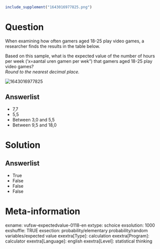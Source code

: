 ```{r, echo = FALSE, results = "hide"}
include_supplement("1643016977825.png")
```

Question
========
When examining how often gamers aged 18-25 play video games, a
researcher finds the results in the table below.  
  
Based on this sample, what is the expected value of the number of hours
per week ('x=aantal uren gamen per wek") that gamers aged 18-25 play
video games?   
*Round to the nearest decimal place.*  
  
<img src="1643016977825.png" class="fr-fic fr-dii tvcss_2"
alt="1643016977825" />

Answerlist
----------
* 7,7
* 5,5
* Between 3,0 and 5,5
* Between 9,5 and 18,0

Solution
========










Answerlist
----------
* True
* False
* False
* False

Meta-information
================
exname: vufsw-expectedvalue-0118-en
extype: schoice
exsolution: 1000
exshuffle: TRUE
exsection: probability/elementary probability/random variables/expected value
exextra[Type]: calculation
exextra[Program]: calculator
exextra[Language]: english
exextra[Level]: statistical thinking

